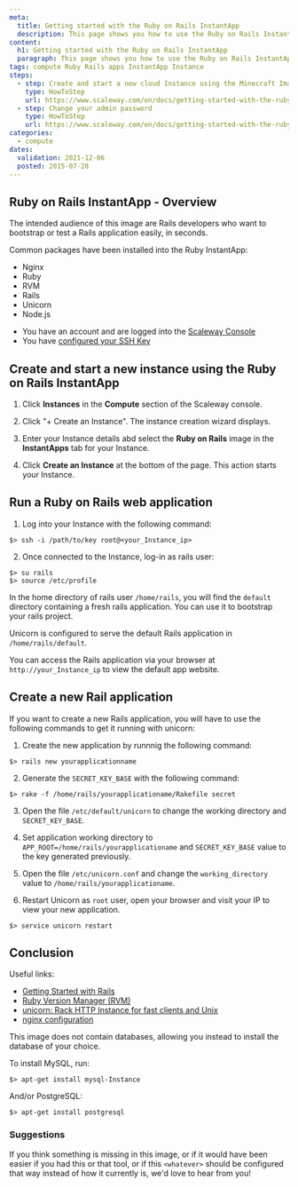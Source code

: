 ```yaml
---
meta:
  title: Getting started with the Ruby on Rails InstantApp
  description: This page shows you how to use the Ruby on Rails InstantApp on your Scaleway Instance.
content:
  h1: Getting started with the Ruby on Rails InstantApp
  paragraph: This page shows you how to use the Ruby on Rails InstantApp on your Scaleway Instance.
tags: compute Ruby Rails apps InstantApp Instance
steps:
  - step: Create and start a new cloud Instance using the Minecraft Image
    type: HowToStep
    url: https://www.scaleway.com/en/docs/getting-started-with-the-ruby-on-rails-instant-apps/#-Create-and-start-a-new-instance-using-the-Ruby-on-Rails-InstantApp
  - step: Change your admin password
    type: HowToStep
    url: https://www.scaleway.com/en/docs/getting-started-with-the-ruby-on-rails-instant-apps/#-Run-a-Ruby-on-Rails-web-application
categories:
  - compute
dates:
  validation: 2021-12-06
  posted: 2015-07-28
---
```


## Ruby on Rails InstantApp - Overview

The intended audience of this image are Rails developers who want to bootstrap or test a Rails application easily, in seconds.

Common packages have been installed into the Ruby InstantApp:

- Nginx
- Ruby
- RVM
- Rails
- Unicorn
- Node.js

<Message type="requirements">

- You have an account and are logged into the [Scaleway Console](https://console.scaleway.com)
- You have [configured your SSH Key](/console/my-project/how-to/create-ssh-key/)

</Message>

## Create and start a new instance using the Ruby on Rails InstantApp

1. Click **Instances** in the **Compute** section of the Scaleway console. 

2. Click "+ Create an Instance". The instance creation wizard displays.

3. Enter your Instance details abd select the **Ruby on Rails** image in the **InstantApps** tab for your Instance.

4. Click **Create an Instance** at the bottom of the page. This action starts your Instance.

## Run a Ruby on Rails web application

1. Log into your Instance with the following command:

```
$> ssh -i /path/to/key root@<your_Instance_ip>
```

2. Once connected to the Instance, log-in as rails user:

```
$> su rails
$> source /etc/profile
```

In the home directory of rails user `/home/rails`, you will find the `default` directory containing a fresh rails application. You can use it to bootstrap your rails project.

<Message type="tip">

Unicorn is configured to serve the default Rails application in `/home/rails/default`.

</Message>

You can access the Rails application via your browser at `http://your_Instance_ip` to view the default app website.

## Create a new Rail application

If you want to create a new Rails application, you will have to use the following commands to get it running with unicorn:

1. Create the new application by runnnig the following command:
  ```
  $> rails new yourapplicationname
  ```
2. Generate the `SECRET_KEY_BASE` with the following command:
  ```
  $> rake -f /home/rails/yourapplicationame/Rakefile secret
  ```
3. Open the file `/etc/default/unicorn` to change the working directory and `SECRET_KEY_BASE`.

4. Set application working directory to `APP_ROOT=/home/rails/yourapplicationame` and `SECRET_KEY_BASE` value to the key generated previously.

5. Open the file `/etc/unicorn.conf` and change the `working_directory` value to `/home/rails/yourapplicationame`.

6. Restart Unicorn as `root` user, open your browser and visit your IP to view your new application. 
  ```
  $> service unicorn restart
  ```

## Conclusion

Useful links:

- [Getting Started with Rails](http://guides.rubyonrails.org/getting_started.html)
- [Ruby Version Manager (RVM)](https://rvm.io/)
- [unicorn: Rack HTTP Instance for fast clients and Unix](http://unicorn.bogomips.org/)
- [nginx configuration](http://wiki.nginx.org/Configuration)

This image does not contain databases, allowing you instead to install the database of your choice.

To install MySQL, run:

  ```
  $> apt-get install mysql-Instance
  ```

And/or PostgreSQL:

  ```
  $> apt-get install postgresql
  ```

### Suggestions

If you think something is missing in this image, or if it would have been
easier if you had this or that tool, or if this `<whatever>` should be configured
that way instead of how it currently is, we'd love to hear from you!
